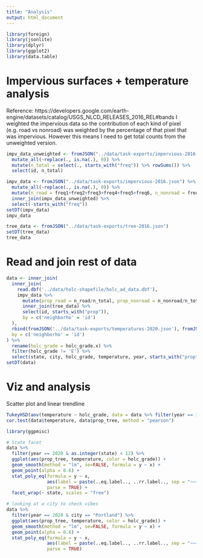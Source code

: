 ```yaml
---
title: "Analysis"
output: html_document
---
```


```r
library(foreign)
library(jsonlite)
library(dplyr)
library(ggplot2)
library(data.table)
```

# Impervious surfaces + temperature analysis

Reference: https://developers.google.com/earth-engine/datasets/catalog/USGS_NLCD_RELEASES_2016_REL#bands
I weighted the impervious data so the contribution of each kind of pixel (e.g. road vs nonroad) was weighted by the percentage of that pixel that was impervious. However this means I need to get total counts from the unweighted version.
```r
impv_data_unweighted <- fromJSON("../data/task-exports/impervious-2016-unweighted.json") %>% 
  mutate_all(~replace(., is.na(.), 0)) %>% 
  mutate(n_total = select(., starts_with("freq")) %>% rowSums()) %>% 
  select(id, n_total)

impv_data <- fromJSON("../data/task-exports/impervious-2016.json") %>% 
  mutate_all(~replace(., is.na(.), 0)) %>% 
  mutate(n_road = freq1+freq2+freq3+freq4+freq5+freq6, n_nonroad = freq9+freq10, n_energy = freq11) %>% 
  inner_join(impv_data_unweighted) %>% 
  select(-starts_with("freq"))
setDT(impv_data)
impv_data
```

```r
tree_data <- fromJSON("../data/task-exports/tree-2016.json")
setDT(tree_data)
tree_data
```


# Read and join rest of data
```r
data <- inner_join(
  inner_join(
    read.dbf('../data/holc-shapefile/holc_ad_data.dbf'),
    impv_data %>% 
      mutate(prop_road = n_road/n_total, prop_nonroad = n_nonroad/n_total, prop_imp = prop_road+prop_nonroad) %>% 
      inner_join(tree_data) %>% 
      select(id, starts_with("prop")),
      by = c('neighborho' = 'id')
  ),
  rbind(fromJSON('../data/task-exports/temperatures-2020.json'), fromJSON('../data/task-exports/temperatures-2000.json'), fromJSON('../data/task-exports/temperatures-1990.json')),
  by = c('neighborho' = 'id')
) %>% 
  rename(holc_grade = holc_grade.x) %>% 
  filter(holc_grade != 'E') %>% 
  select(state, city, holc_grade, temperature, year, starts_with("prop"))
setDT(data)
```

# Viz and analysis

Scatter plot and linear trendline
```r
TukeyHSD(aov(temperature ~ holc_grade, data = data %>% filter(year == 1990)))
cor.test(data$temperature, data$prop_tree, method = "pearson")
```

```r
library(ggpmisc)

# State facet
data %>% 
  filter(year == 2020 & as.integer(state) < 12) %>% 
  ggplot(aes(prop_tree, temperature, color = holc_grade)) +
  geom_smooth(method = "lm", se=FALSE, formula = y ~ x) +
  geom_point(alpha = 0.6) +
  stat_poly_eq(formula = y ~ x, 
               aes(label = paste(..eq.label.., ..rr.label.., sep = "~~~")), 
               parse = TRUE) +
  facet_wrap(~ state, scales = "free")

# looking at a city to check vibes
data %>% 
  filter(year == 2020 & city == "Portland") %>% 
  ggplot(aes(prop_tree, temperature, color = holc_grade)) +
  geom_smooth(method = "lm", se=FALSE, formula = y ~ x) +
  geom_point(alpha = 0.6) +
  stat_poly_eq(formula = y ~ x, 
               aes(label = paste(..eq.label.., ..rr.label.., sep = "~~~")), 
               parse = TRUE)
```







